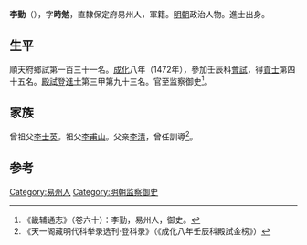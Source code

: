 {{Otheruses|other=名为李勤的其他人物|李勤}}
{{Otheruses|other=名为李时勉的其他人物|李时勉}}

'''李勤'''（{{bd|1437年||？}}），字'''時勉'''，直隸保定府易州人，軍籍。[[明朝|明朝]]政治人物。進士出身。

== 生平 ==
順天府鄉試第一百三十一名。[[成化|成化]]八年（1472年），參加壬辰科[[會試|會試]]，得[[貢士|貢士]]第四十五名。[[殿試|殿試]]登[[進士|進士]]第三甲第九十三名。官至监察御史<ref>《畿辅通志》（卷六十）：李勤，易州人，御史。</ref>。

== 家族 ==
曾祖父[[李士英|李士英]]。祖父[[李甫山|李甫山]]。父亲[[李清|李清]]，曾任訓導<ref>《天一阁藏明代科举录选刊·登科录》（《成化八年壬辰科殿試金榜》）</ref>。

==参考==
{{reflist}}

{{成化八年壬辰科殿試金榜}}

{{Authority control}}

{{DEFAULTSORT:}}
[[Category:易州人|Category:易州人]]
[[Category:明朝监察御史|Category:明朝监察御史]]


{{明朝人物小作品}}